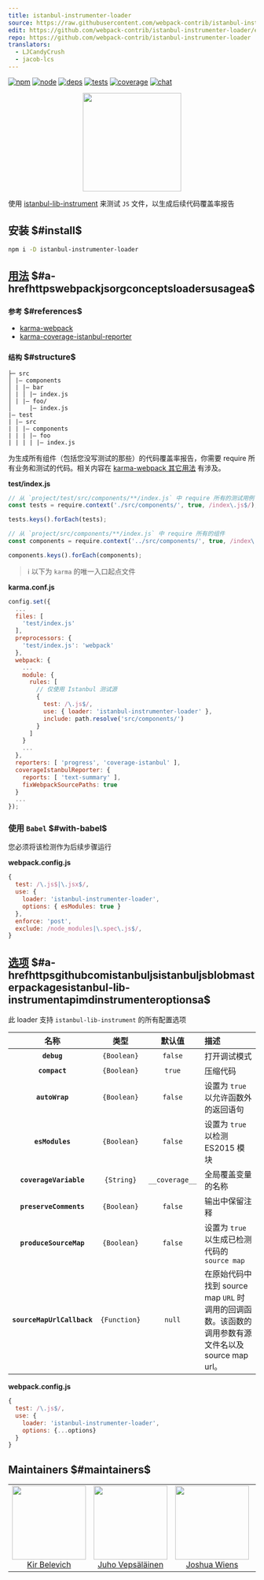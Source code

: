 ```yaml
---
title: istanbul-instrumenter-loader
source: https://raw.githubusercontent.com/webpack-contrib/istanbul-instrumenter-loader/master/README.md
edit: https://github.com/webpack-contrib/istanbul-instrumenter-loader/edit/master/README.md
repo: https://github.com/webpack-contrib/istanbul-instrumenter-loader
translators:
  - LJCandyCrush
  - jacob-lcs
---
```

[![npm][npm]][npm-url]
[![node][node]][node-url]
[![deps][deps]][deps-url]
[![tests][tests]][tests-url]
[![coverage][cover]][cover-url]
[![chat][chat]][chat-url]

<div align="center">
  <a href="https://github.com/webpack/webpack">
    <img width="200" height="200"
      src="https://webpack.js.org/assets/icon-square-big.svg"/>
  </a>
  
</div>

使用 [istanbul-lib-instrument](https://github.com/istanbuljs/istanbuljs/tree/master/packages/istanbul-lib-instrument) 来测试 `JS` 文件，以生成后续代码覆盖率报告

## 安装 $#install$

```bash
npm i -D istanbul-instrumenter-loader
```

## <a href="https://webpack.js.org/concepts/loaders">用法</a> $#a-hrefhttpswebpackjsorgconceptsloadersusagea$

### `参考` $#references$

* [karma-webpack](https://github.com/webpack/karma-webpack)
* [karma-coverage-istanbul-reporter](https://github.com/mattlewis92/karma-coverage-istanbul-reporter)

### `结构` $#structure$

```
├─ src
│ |– components
│ | |– bar
│ | │ |─ index.js
│ | |– foo/
│     |– index.js
|– test
| |– src
| | |– components
| | | |– foo
| | | | |– index.js
```

为生成所有组件（包括您没写测试的那些）的代码覆盖率报告，你需要 require 所有业务和测试的代码。相关内容在 [karma-webpack 其它用法](https://github.com/webpack/karma-webpack#alternative-usage) 有涉及。 

**test/index.js**
```js
// 从 `project/test/src/components/**/index.js` 中 require 所有的测试用例
const tests = require.context('./src/components/', true, /index\.js$/);

tests.keys().forEach(tests);

// 从 `project/src/components/**/index.js` 中 require 所有的组件
const components = require.context('../src/components/', true, /index\.js$/);

components.keys().forEach(components);
```

> ℹ️   以下为 `karma` 的唯一入口起点文件 

**karma.conf.js**
```js
config.set({
  ...
  files: [
    'test/index.js'
  ],
  preprocessors: {
    'test/index.js': 'webpack'
  },
  webpack: {
    ...
    module: {
      rules: [
        // 仅使用 Istanbul 测试源
        {
          test: /\.js$/,
          use: { loader: 'istanbul-instrumenter-loader' },
          include: path.resolve('src/components/')
        }
      ]
    }
    ...
  },
  reporters: [ 'progress', 'coverage-istanbul' ],
  coverageIstanbulReporter: {
    reports: [ 'text-summary' ],
    fixWebpackSourcePaths: true
  }
  ...
});
```

### 使用 `Babel` $#with-babel$

您必须将该检测作为后续步骤运行

**webpack.config.js**
```js
{
  test: /\.js$|\.jsx$/,
  use: {
    loader: 'istanbul-instrumenter-loader',
    options: { esModules: true }
  },
  enforce: 'post',
  exclude: /node_modules|\.spec\.js$/,
}
```

## <a href="https://github.com/istanbuljs/istanbuljs/blob/master/packages/istanbul-lib-instrument/api.md#instrumenter">选项</a> $#a-hrefhttpsgithubcomistanbuljsistanbuljsblobmasterpackagesistanbul-lib-instrumentapimdinstrumenteroptionsa$

 此 loader 支持 `istanbul-lib-instrument` 的所有配置选项 

|名称|类型|默认值|描述|
|:--:|:--:|:-----:|:----------|
|**`debug`**|`{Boolean}`|`false`|打开调试模式|
|**`compact`**|`{Boolean}`|`true`|压缩代码|
|**`autoWrap`**|`{Boolean}`|`false`|设置为 `true` 以允许函数外的返回语句|
|**`esModules`**|`{Boolean}`|`false`|设置为 `true` 以检测 ES2015 模块|
|**`coverageVariable`**|`{String}`|`__coverage__`|全局覆盖变量的名称|
|**`preserveComments`**|`{Boolean}`|`false`|输出中保留注释|
|**`produceSourceMap`**|`{Boolean}`|`false`|设置为 `true` 以生成已检测代码的 `source map`|
|**`sourceMapUrlCallback`**|`{Function}`|`null`|在原始代码中找到 source map `URL` 时调用的回调函数。该函数的调用参数有源文件名以及 source map url。|

**webpack.config.js**
```js
{
  test: /\.js$/,
  use: {
    loader: 'istanbul-instrumenter-loader',
    options: {...options}
  }
}
```

## Maintainers $#maintainers$

<table>
  <tbody>
    <tr>
      <td align="center">
        <img width="150" height="150"
        src="https://avatars.githubusercontent.com/u/266822?v=3&s=150"/>
        </br>
        <a href="https://github.com/deepsweet">Kir Belevich</a>
      </td>
      <td align="center">
        <a href="https://github.com/bebraw">
          <img width="150" height="150" src="https://github.com/bebraw.png?v=3&s=150"/>
          </br>
          Juho Vepsäläinen
        </a>
      </td>
      <td align="center">
        <a href="https://github.com/d3viant0ne">
          <img width="150" height="150" src="https://github.com/d3viant0ne.png?v=3&s=150"/>
          </br>
          Joshua Wiens
        </a>
      </td>
      <td align="center">
        <a href="https://github.com/michael-ciniawsky">
          <img width="150" height="150" src="https://github.com/michael-ciniawsky.png?v=3&s=150"/>
          </br>
          Michael Ciniawsky
        </a>
      </td>
      <td align="center">
        <a href="https://github.com/mattlewis92">
          <img width="150" height="150" src="https://github.com/mattlewis92.png?v=3&s=150"/>
          </br>
          Matt Lewis
        </a>
      </td>
    </tr>
  <tbody>
</table>


[npm]: https://img.shields.io/npm/v/istanbul-instrumenter-loader.svg
[npm-url]: https://npmjs.com/package/istanbul-instrumenter-loader

[node]: https://img.shields.io/node/v/istanbul-instrumenter-loader.svg
[node-url]: https://nodejs.org

[deps]: https://david-dm.org/webpack-contrib/istanbul-instrumenter-loader.svg
[deps-url]: https://david-dm.org/webpack-contrib/istanbul-instrumenter-loader

[tests]: http://img.shields.io/travis/webpack-contrib/istanbul-instrumenter-loader.svg
[tests-url]: https://travis-ci.org/webpack-contrib/istanbul-instrumenter-loader

[cover]: https://codecov.io/gh/webpack-contrib/istanbul-instrumenter-loader/branch/master/graph/badge.svg
[cover-url]: https://codecov.io/gh/webpack-contrib/istanbul-instrumenter-loader

[chat]: https://badges.gitter.im/webpack/webpack.svg
[chat-url]: https://gitter.im/webpack/webpack
